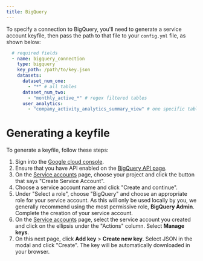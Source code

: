 ```yaml
---
title: BigQuery
---
```


To specify a connection to BigQuery, you'll need to generate a service account
keyfile, then pass the path to that file to your `config.yml` file, as shown below:

```yaml
  # required fields
  - name: bigquery_connection
    type: bigquery
    key_path: /path/to/key.json
    datasets:
      dataset_num_one:
        - "*" # all tables
      dataset_num_two:
        - "monthly_active_*" # regex filtered tables
      user_analytics:
        - "company_activity_analytics_summary_view" # one specific table
```

# Generating a keyfile

To generate a keyfile, follow these steps:

1. Sign into the [Google cloud console](https://console.cloud.google.com/).
2. Ensure that you have API enabled on the [BigQuery API page](https://console.cloud.google.com/apis/library/bigquery.googleapis.com).
3. On the [Service accounts](https://console.cloud.google.com/projectselector2/iam-admin/serviceaccounts) page, choose your project and click the button that says "Create Service Account".
4. Choose a service account name and click "Create and continue".
5. Under "Select a role", choose "BigQuery" and choose an appropriate role for your service account. As this will only be used locally by you, we generally recommend using the most permissive role, **BigQuery Admin**. Complete the creation of your service account.
6. On the [Service accounts](https://console.cloud.google.com/projectselector2/iam-admin/serviceaccounts) page, select the service account you created and click on the ellipsis under the "Actions" column. Select **Manage keys**.
7. On this next page, click **Add key** > **Create new key**. Select JSON in the modal and click "Create". The key will be automatically downloaded in your browser.

